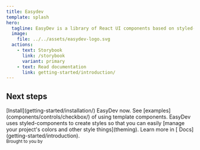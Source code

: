 ```yaml
---
title: Easydev
template: splash
hero:
  tagline: EasyDev is a library of React UI components based on styled-components made by the Aspirity team. Leveraging best practices gleaned from diverse projects, we've architected this library for code elegance and user-friendly integration. Although it is still in its pre-alpha stage, this version has a kit of core components that can effectively cover your development requirements.
  image:
    file: ../../assets/easydev-logo.svg
  actions:
    - text: Storybook
      link: /storybook
      variant: primary
    - text: Read documentation
      link: getting-started/introduction/
---
```



## Next steps

<CardGrid>
  <Card title="Installation" icon="rocket">
    [Install](getting-started/installation/) EasyDev now.
  </Card>
  <Card title="Components" icon="puzzle">
    See [examples](components/controls/checkbox/) of using template components.
  </Card>
  <Card title="Change color theme" icon="pencil">
    EasyDev uses styled-components to create styles so that you can easily [manage your project's colors and other style
    things](theming).
  </Card>
  <Card title="Read the docs" icon="document">
    Learn more in [ Docs](getting-started/introduction).
  </Card>
</CardGrid>

<article class="about">
  <small>Brought to you by</small>
  <a href="https://aspirity.com/" target="_blank">
    <span class="aspirity-logo" />
  </a>
</article>
